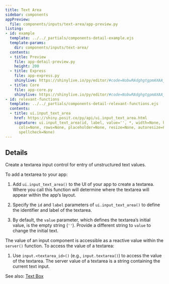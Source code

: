 ```yaml
---
title: Text Area
sidebar: components
appPreview:
  file: components/inputs/text-area/app-preview.py
listing:
- id: example
  template: ../../_partials/components-detail-example.ejs
  template-params:
    dir: components/inputs/text-area/
  contents:
  - title: Preview
    file: app-detail-preview.py
    height: 200
  - title: Express
    file: app-express.py
    shinylive: https://shinylive.io/py/editor/#code=NobwRAdghgtgpmAXAAjFADugdOgnmAGlQGMB7CAFzkqVQDMAnUmZAZwAsBLCXZTmdKQYVkDagBM4DADoRGzNlx5Y4AD3RjWrPgKEju6AK4UihzrIsQAFGawHjAfSqqKDqGKhXpYZxXdwobyJvABU1fQgjCiDkbwAJOAAbRNJkAHUhRPFvAEoCHORkAGJkAB5Sy1kAATEISQYsX1lJOmQANyhEwzgrHMRZQsKxCkMGCD5I40bw-08c2UJUClx0BBQfcLAAXwBdIA
  - title: Core
    file: app-core.py
    shinylive: https://shinylive.io/py/editor/#code=NobwRAdghgtgpmAXAAjFADugdOgnmAGlQGMB7CAFzkqVQDMAnUmZAZwAsBLCXZTmdKQYVkAV05EG1ACZwGRAIKYAOhFUZ0AfXHIAvGM44oAczia6AG3HSAFKuQODWbulEVNVAB7uoUqHbAvCl84KGVCZHCAFThvPghXCnCicIAJOAsLUmQAdSELaXCASiJkAGJkAB5K+0dxLFI3RI9Y9wA3OQAjKAp+ALaoKzhiglUi1QmIWTo2OQ6GGxc3IkaKRKJWOFZWTnIixFqHAAEpKbksIMPkaeQBoZt9q8dkKQpRBgh4xIvWkP9xtSAjR6ZBKdA2DTaCSzBjzAERQK4dAIFCBVpgAC+AF0gA
- id: relevant-functions
  template: ../../_partials/components-detail-relevant-functions.ejs
  contents:
  - title: ui.input_text_area
    href: https://shiny.posit.co/py/api/ui.input_text_area.html
    signature: ui.input_text_area(id, label, value='', *, width=None, height=None,
      cols=None, rows=None, placeholder=None, resize=None, autoresize=False, autocomplete=None,
      spellcheck=None)
---
```


:::{#example}
:::

:::{#relevant-functions}
:::

## Details

Create a textarea input control for entry of unstructured text values.

To add a textarea to your app:

  1. Add `ui.input_text_area()` to the UI of your app to create a textarea. Where you call this function will determine where the textarea will appear within the app's layout.

  2. Specify the `id` and `label` parameters of `ui.input_text_area()` to define the identifier and label of the textarea.

  3. By default, the `value` parameter, which defines the textarea's initial value, is the empty string (`''`). Provide a different string to `value` to change the initial text.


The value of an input component is accessible as a reactive value within the `server()` function. To access the value of a textarea:

  1. Use `input.<textarea_id>()` (e.g., `input.textarea()`) to access the value of the textarea. The server value of a textarea is a string containing the current text input.

See also: [Text Box](../text-box/index.qmd)

